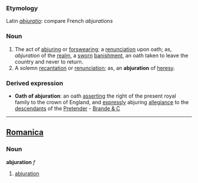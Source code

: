===Etymology===
Latin ''[[abjuratio]]'': compare French ''abjurations''

===Noun===
#The act of [[abjuring]] or [[forswearing]]; a [[renunciation]] upon oath; as, ''abjuration'' of the [[realm]], a [[sworn]] [[banishment]], an oath taken to leave the country and never to return.
#A solemn [[recantation]] or [[renunciation]]; as, an '''abjuration''' of [[heresy]].
===Derived expression===
*'''Oath of abjuration''': an oath [[asserting]] the right of the present royal family to the crown of England, and [[expressly]] abjuring [[allegiance]] to the [[descendants]] of the [[Pretender]] - [[Brande & C]]
----

==[[Romanica]]==
===Noun===
<b>abjuration</b> ''f''
#[[abjuration]]